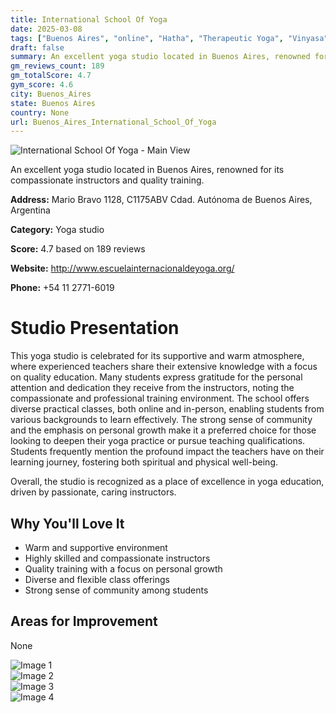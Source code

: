 ```yaml
---
title: International School Of Yoga
date: 2025-03-08
tags: ["Buenos Aires", "online", "Hatha", "Therapeutic Yoga", "Vinyasa", "supportive atmosphere", "educational excellence", "Buenos Aires"]  
draft: false
summary: An excellent yoga studio located in Buenos Aires, renowned for its compassionate instructors and quality training.
gm_reviews_count: 189
gm_totalScore: 4.7
gym_score: 4.6
city: Buenos_Aires
state: Buenos Aires
country: None
url: Buenos_Aires_International_School_Of_Yoga
---
```


<div className="aspect-[16/9] relative my-8">
  <img 
    src="https://lh5.googleusercontent.com/p/AF1QipP3DwxYxOJ-mN2qd3FztBRml1I6wWgfYGflqpPa=w1920-h1080-k-no"
    alt="International School Of Yoga - Main View"
    className="object-cover absolute inset-0 w-full h-full rounded-lg"
  />
</div>

An excellent yoga studio located in Buenos Aires, renowned for its compassionate instructors and quality training.

**Address:** Mario Bravo 1128, C1175ABV Cdad. Autónoma de Buenos Aires, Argentina

**Category:** Yoga studio

**Score:** 4.7 based on 189 reviews

**Website:** http://www.escuelainternacionaldeyoga.org/

**Phone:** +54 11 2771-6019

# Studio Presentation

This yoga studio is celebrated for its supportive and warm atmosphere, where experienced teachers share their extensive knowledge with a focus on quality education. Many students express gratitude for the personal attention and dedication they receive from the instructors, noting the compassionate and professional training environment. The school offers diverse practical classes, both online and in-person, enabling students from various backgrounds to learn effectively. The strong sense of community and the emphasis on personal growth make it a preferred choice for those looking to deepen their yoga practice or pursue teaching qualifications. Students frequently mention the profound impact the teachers have on their learning journey, fostering both spiritual and physical well-being.

Overall, the studio is recognized as a place of excellence in yoga education, driven by passionate, caring instructors.

## Why You'll Love It

- Warm and supportive environment
- Highly skilled and compassionate instructors
- Quality training with a focus on personal growth
- Diverse and flexible class offerings
- Strong sense of community among students

## Areas for Improvement

None

<div className="grid grid-cols-1 xl:grid-cols-2 gap-4 my-8">
<div className="aspect-[4/3] relative"><img src="https://lh5.googleusercontent.com/p/AF1QipNs6miwbxT0AwxYX2NtPDrGR1Z9tNEJz9SVf4MZ=w1920-h1080-k-no" alt="Image 1" className="object-cover absolute inset-0 w-full h-full rounded-lg" /></div>
<div className="aspect-[4/3] relative"><img src="https://lh5.googleusercontent.com/p/AF1QipOKV3tFw4ng6WTbYzB10AcuFwqp-LyxpJ5J0VSP=w1920-h1080-k-no" alt="Image 2" className="object-cover absolute inset-0 w-full h-full rounded-lg" /></div>
<div className="aspect-[4/3] relative"><img src="https://lh5.googleusercontent.com/p/AF1QipP0amz44qBcXboodYbxa1WZIfxwdEyL3f69Gs8W=w1920-h1080-k-no" alt="Image 3" className="object-cover absolute inset-0 w-full h-full rounded-lg" /></div>
<div className="aspect-[4/3] relative"><img src="https://lh5.googleusercontent.com/p/AF1QipMbjh8eWkNX8kKvfiY--DLAmoKxaEnqPtP8l8L-=w1920-h1080-k-no" alt="Image 4" className="object-cover absolute inset-0 w-full h-full rounded-lg" /></div>
</div>